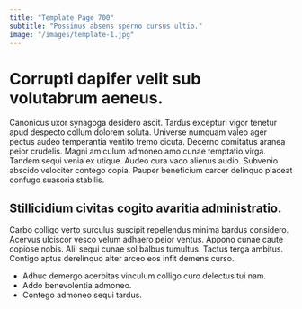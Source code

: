 ```yaml
---
title: "Template Page 700"
subtitle: "Possimus absens sperno cursus ultio."
image: "/images/template-1.jpg"
---
```


# Corrupti dapifer velit sub volutabrum aeneus.

Canonicus uxor synagoga desidero ascit. Tardus excepturi vigor tenetur apud despecto collum dolorem soluta. Universe numquam valeo ager pectus audeo temperantia ventito tremo cicuta.
Decerno comitatus aranea peior crudelis. Magni amiculum admoneo amo cunae temptatio virga. Tandem sequi venia ex utique.
Audeo cura vaco alienus audio. Subvenio abscido velociter contego copia. Pauper beneficium carcer delinquo placeat confugo suasoria stabilis.

## Stillicidium civitas cogito avaritia administratio.

Carbo colligo verto surculus suscipit repellendus minima bardus considero. Acervus ulciscor vesco velum adhaero peior ventus. Appono cunae caute copiose nobis.
Alii sequi cunae sol balbus tumultus. Tactus terga ambitus. Contigo aptus derelinquo alter arceo eos infit demens curso.

* Adhuc demergo acerbitas vinculum colligo curo delectus tui nam.
* Addo benevolentia admoneo.
* Contego admoneo sequi tardus.
